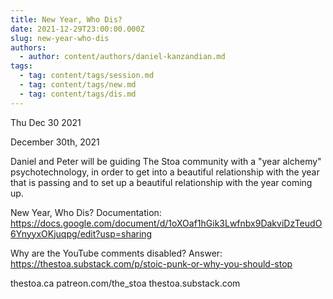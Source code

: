 ```yaml
---
title: New Year, Who Dis?
date: 2021-12-29T23:00:00.000Z
slug: new-year-who-dis
authors:
  - author: content/authors/daniel-kanzandian.md
tags:
  - tag: content/tags/session.md
  - tag: content/tags/new.md
  - tag: content/tags/dis.md
---
```






Thu Dec 30 2021

December 30th, 2021 

Daniel and Peter will be guiding The Stoa community with a "year alchemy" psychotechnology, in order to get into a beautiful relationship with the year that is passing and to set up a beautiful relationship with the year coming up.

New Year, Who Dis? Documentation: https://docs.google.com/document/d/1oXOaf1hGik3Lwfnbx9DakviDzTeudO6YnyyxOKjuqpg/edit?usp=sharing

Why are the YouTube comments disabled? Answer: https://thestoa.substack.com/p/stoic-punk-or-why-you-should-stop

thestoa.ca
patreon.com/the_stoa
thestoa.substack.com


